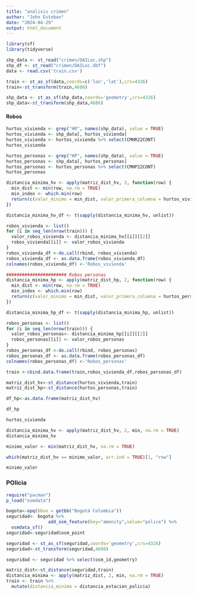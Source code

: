 ```yaml
---
title: "analisis crimen"
author: "John Esteban"
date: "2024-04-29"
output: html_document
---
```


```r
library(sf)
library(tidyverse)
```

```r
shp_data <- st_read("crimen/DAILoc.shp")
shp_df <- st_read("crimen/DAILoc.dbf")
data <- read.csv('train.csv')
```

```r
train <- st_as_sf(data,coords=c('lon','lat'),crs=4326)
train<-st_transform(train,4686)

shp_data <- st_as_sf(shp_data,coords='geometry',crs=4326)
shp_data<-st_transform(shp_data,4686)
```





#### Robos

```r
hurtos_vivienda <- grep("HR", names(shp_data), value = TRUE)
hurtos_vivienda <- shp_data[, hurtos_vivienda]
hurtos_vivienda <- hurtos_vivienda %>% select(CMHR22CONT)
hurtos_vivienda
```

```r
hurtos_personas <- grep("HP", names(shp_data), value = TRUE)
hurtos_personas <- shp_data[, hurtos_personas]
hurtos_personas <- hurtos_personas %>% select(CMHP22CONT)
hurtos_personas
```

```r
distancia_minima_hv <- apply(matriz_dist_hv, 2, function(row) {
  min_dist <- min(row, na.rm = TRUE)
  min_index <- which.min(row)
  return(c(valor_minimo = min_dist, valor_primera_columna = hurtos_vivienda[min_index, 1]))
})

distancia_minima_hv_df <- t(sapply(distancia_minima_hv, unlist))

robos_vivienda <- list()
for (i in seq_len(nrow(train))) {
  valor_robos_vivienda <- distancia_minima_hv[[i]][[2]]
  robos_vivienda[[i]] <- valor_robos_vivienda
}
robos_vivienda_df <-do.call(rbind, robos_vivienda)
robos_vivienda_df <- as.data.frame(robos_vivienda_df)
colnames(robos_vivienda_df) <-'Robos_vivienda'

####################### Robos personas
distancia_minima_hp <- apply(matriz_dist_hp, 2, function(row) {
  min_dist <- min(row, na.rm = TRUE)
  min_index <- which.min(row)
  return(c(valor_minimo = min_dist, valor_primera_columna = hurtos_personas[min_index, 1]))
})

distancia_minima_hp_df <- t(sapply(distancia_minima_hp, unlist))

robos_personas <- list()
for (i in seq_len(nrow(train))) {
  valor_robos_personas<- distancia_minima_hp[[i]][[2]]
  robos_personas[[i]] <- valor_robos_personas
}
robos_personas_df <-do.call(rbind, robos_personas)
robos_personas_df <- as.data.frame(robos_personas_df)
colnames(robos_personas_df) <-'Robos_personas'
```

```r
train <-cbind.data.frame(train,robos_vivienda_df,robos_personas_df)
```



```r
matriz_dist_hv<-st_distance(hurtos_vivienda,train)
matriz_dist_hp<-st_distance(hurtos_personas,train)
```



```r
df_hp<-as.data.frame(matriz_dist_hv)
```

```r
df_hp
```

```r
hurtos_vivienda
```
















```r
distancia_minima_hv <- apply(matriz_dist_hv, 2, min, na.rm = TRUE)
distancia_minima_hv
```

```r
minimo_valor <- min(matriz_dist_hv, na.rm = TRUE)

which(matriz_dist_hv == minimo_valor, arr.ind = TRUE)[1, "row"]
```


```r
minimo_valor
```




### POlicia


```r
require("pacman")
p_load("osmdata")
```



```r
bogota<-opq(bbox = getbb("Bogotá Colombia"))
seguridad<- bogota %>% 
                add_osm_feature(key="amenity",value="police") %>% 
  osmdata_sf()
seguridad<-seguridad$osm_point
```


```r

seguridad <- st_as_sf(seguridad,coords='geometry',crs=4326)
seguridad<-st_transform(seguridad,4686)

seguridad <- seguridad %>% select(osm_id,geometry)
```


```r
matriz_dist<-st_distance(seguridad,train)
distancia_minima <- apply(matriz_dist, 2, min, na.rm = TRUE)
train <- train %>% 
  mutate(distancia_minima = distancia_estacion_policia)
```





















